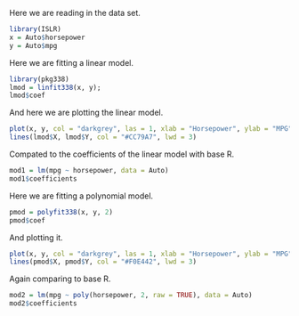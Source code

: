 
Here we are reading in the data set.

```{r}
library(ISLR)
x = Auto$horsepower
y = Auto$mpg
```

Here we are fitting a linear model.

```{r}
library(pkg338)
lmod = linfit338(x, y);
lmod$coef
```

And here we are plotting the linear model.

```{r}
plot(x, y, col = "darkgrey", las = 1, xlab = "Horsepower", ylab = "MPG")
lines(lmod$X, lmod$Y, col = "#CC79A7", lwd = 3)
```

Compated to the coefficients of the linear model with base R.

```{r}
mod1 = lm(mpg ~ horsepower, data = Auto)
mod1$coefficients
```

Here we are fitting a polynomial model.

```{r}
pmod = polyfit338(x, y, 2)
pmod$coef
```

And plotting it.

```{r}
plot(x, y, col = "darkgrey", las = 1, xlab = "Horsepower", ylab = "MPG")
lines(pmod$X, pmod$Y, col = "#F0E442", lwd = 3)
```

Again comparing to base R.

```{r}
mod2 = lm(mpg ~ poly(horsepower, 2, raw = TRUE), data = Auto)
mod2$coefficients
```
